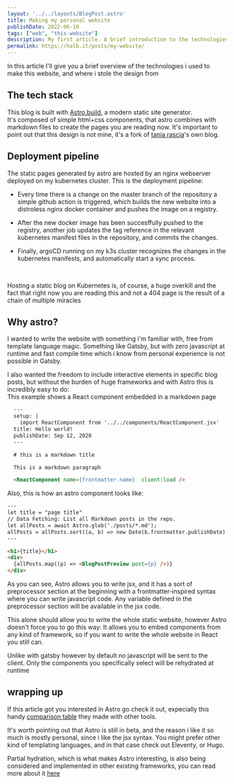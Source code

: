 ```yaml
---
layout: '../../layouts/BlogPost.astro'
title: Making my personal website
publishDate: 2022-06-10
tags: ["web", "this-website"]
description: My first article. A brief introduction to the technologies I used to make this website, and the sources where I stole the design from
permalink: https://halb.it/posts/my-website/
---
```



In this article I'll give you a brief overview of the technologies i used to make this website, and where i stole the design from

## The tech stack

This blog is built with [Astro.build](https://astro.build), a modern static site generator.<br/>
It's composed of simple html+css components, that astro combines with markdown files to create the pages you are
reading now. 
It's important to point out that this design is not mine, it's a fork of 
<a href="https://github.com/taniarascia/taniarascia.com">tania rascia</a>'s own blog.

## Deployment pipeline

The static pages generated by astro are hosted by an nginx webserver deployed on my kubernetes cluster.
This is the deployment pipeline:

- Every time there is a change on the master branch of the repository a simple github action is triggered,
 which builds the new website into a distroless nginx docker container and pushes the image on a registry.

- After the new docker image has been succesffully pushed to the registry, another job updates the tag reference in the 
relevant kubernetes manifest files in the repository, and commits the changes.

- Finally, argoCD running on my k3s cluster recognizes the changes in the kubernetes manifests, and automatically start a
sync process.

<Picture src="helloworld-generic" alt="a diagram of a CI/CD pipeline involving github actions, a docker registry, argoCD and kubernetes" />

<br/>

Hosting a static blog on Kubernetes is, of course, a huge overkill and the fact that right now you are reading this and not a 404
page is the result of a chain of multiple miracles

## Why astro?

I wanted to write the website with something i'm familiar with, free from template language magic.
Something like Gatsby, but with zero javascript at runtime and fast compile 
time which i know from personal experience is not possible in Gatsby.

I also wanted the freedom to include interactive elements in specific blog posts,
but without the burden of huge frameworks and with Astro this is incredibly
easy to do:<br/>
This example shows a React component embedded in a markdown page


```markdown
  ---
  setup: |
    import ReactComponent from '../../components/ReactComponent.jsx'
  title: Hello world!
  publishDate: Sep 12, 2020
  ---

  # this is a markdown title

  This is a markdown paragraph

  <ReactComponent name={frontmatter.name}  client:load />
```

Also, this is how an astro component looks like:


```html
---
let title = "page title"
// Data Fetching: List all Markdown posts in the repo.
let allPosts = await Astro.glob('./posts/*.md');
allPosts = allPosts.sort((a, b) => new Date(b.frontmatter.publishDate).valueOf() - new Date(a.frontmatter.publishDate).valueOf());
---

<h1>{title}</h1>
<div>
  {allPosts.map((p) => <BlogPostPreview post={p} />)}
</div>

```

As you can see, Astro allows you to write jsx, and it has a sort of preprocessor
section at the beginning with a frontmatter-inspired syntax where you can write
javascript code.
Any variable defined in the preprocessor section will be available in the jsx code.

This alone should allow you to write the whole static website, however Astro
doesn't force you to go this way: It allows you to embed components from any kind
of framework, so if you want to write the whole website in React you still can.

Unlike with gatsby however by default no javascript will be sent to the client.
Only the components you specifically select will be rehydrated at runtime

## wrapping up

If this article got you interested in Astro go check it out,
expecially this handy
[comparison table](https://docs.astro.build/en/comparing-astro-vs-other-tools/)
they made with other tools.

It's worth pointing out that Astro is still in beta, and the reason i like it so much
is mostly personal, since i like the jsx syntax. You might prefer
other kind of templating languages, and in that case check out Eleventy, or Hugo.

Partial hydration, which is what makes Astro interesting, is also 
being considered and implemented in other existing frameworks, you can read more
about it [here](https://ajcwebdev.com/what-is-partial-hydration-and-why-is-everyone-talking-about-it)


